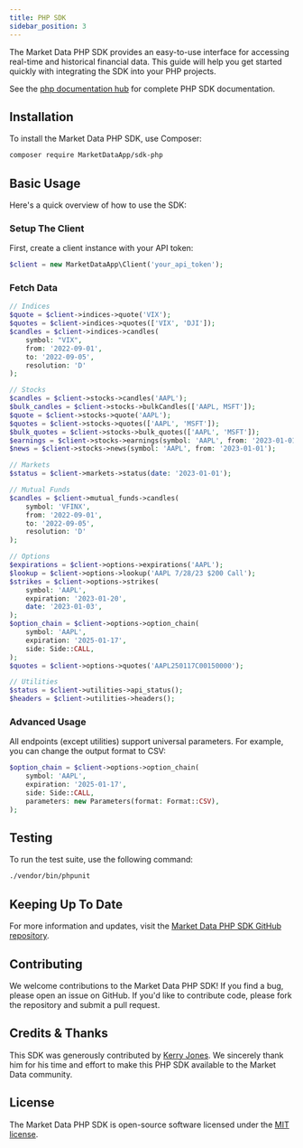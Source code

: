 ```yaml
---
title: PHP SDK
sidebar_position: 3
---
```


The Market Data PHP SDK provides an easy-to-use interface for accessing real-time and historical financial data. This guide will help you get started quickly with integrating the SDK into your PHP projects.

See the [php documentation hub](/sdk-php/) for complete PHP SDK documentation.

## Installation

To install the Market Data PHP SDK, use Composer:

```bash
composer require MarketDataApp/sdk-php
```

## Basic Usage

Here's a quick overview of how to use the SDK:

### Setup The Client

First, create a client instance with your API token:

```php
$client = new MarketDataApp\Client('your_api_token');
```

### Fetch Data

```php
// Indices
$quote = $client->indices->quote('VIX');
$quotes = $client->indices->quotes(['VIX', 'DJI']);
$candles = $client->indices->candles(
    symbol: "VIX",
    from: '2022-09-01',
    to: '2022-09-05',
    resolution: 'D'
);

// Stocks
$candles = $client->stocks->candles('AAPL');
$bulk_candles = $client->stocks->bulkCandles(['AAPL, MSFT']);
$quote = $client->stocks->quote('AAPL');
$quotes = $client->stocks->quotes(['AAPL', 'MSFT']);
$bulk_quotes = $client->stocks->bulk_quotes(['AAPL', 'MSFT']);
$earnings = $client->stocks->earnings(symbol: 'AAPL', from: '2023-01-01');
$news = $client->stocks->news(symbol: 'AAPL', from: '2023-01-01');

// Markets
$status = $client->markets->status(date: '2023-01-01');

// Mutual Funds
$candles = $client->mutual_funds->candles(
    symbol: 'VFINX',
    from: '2022-09-01',
    to: '2022-09-05',
    resolution: 'D'
);

// Options
$expirations = $client->options->expirations('AAPL');
$lookup = $client->options->lookup('AAPL 7/28/23 $200 Call');
$strikes = $client->options->strikes(
    symbol: 'AAPL',
    expiration: '2023-01-20',
    date: '2023-01-03',
);
$option_chain = $client->options->option_chain(
    symbol: 'AAPL',
    expiration: '2025-01-17',
    side: Side::CALL,
);
$quotes = $client->options->quotes('AAPL250117C00150000');

// Utilities
$status = $client->utilities->api_status();
$headers = $client->utilities->headers();
```

### Advanced Usage

All endpoints (except utilities) support universal parameters. For example, you can change the output format to CSV:

```php
$option_chain = $client->options->option_chain(
    symbol: 'AAPL',
    expiration: '2025-01-17',
    side: Side::CALL,
    parameters: new Parameters(format: Format::CSV),
);
```

## Testing

To run the test suite, use the following command:

```bash
./vendor/bin/phpunit
```

## Keeping Up To Date

For more information and updates, visit the [Market Data PHP SDK GitHub repository](https://github.com/MarketDataApp/sdk-php).

## Contributing

We welcome contributions to the Market Data PHP SDK! If you find a bug, please open an issue on GitHub. If you'd like to contribute code, please fork the repository and submit a pull request.

## Credits & Thanks

This SDK was generously contributed by [Kerry Jones](https://github.com/KerryJones). We sincerely thank him for his time and effort to make this PHP SDK available to the Market Data community.

## License

The Market Data PHP SDK is open-source software licensed under the [MIT license](https://github.com/MarketDataApp/sdk-php/tree/main?tab=MIT-1-ov-file).

